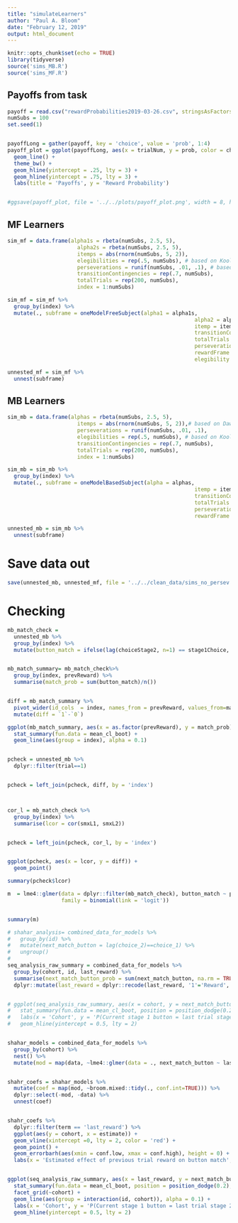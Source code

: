 ```yaml
---
title: "simulateLearners"
author: "Paul A. Bloom"
date: "February 12, 2019"
output: html_document
---
```


```r
knitr::opts_chunk$set(echo = TRUE)
library(tidyverse)
source('sims_MB.R')
source('sims_MF.R')
```
## Payoffs from task

```r
payoff = read.csv("rewardProbabilities2019-03-26.csv", stringsAsFactors = F)
numSubs = 100
set.seed(1)


payoffLong = gather(payoff, key = 'choice', value = 'prob', 1:4)
payoff_plot = ggplot(payoffLong, aes(x = trialNum, y = prob, color = choice)) + 
  geom_line() +
  theme_bw() +
  geom_hline(yintercept = .25, lty = 3) +
  geom_hline(yintercept = .75, lty = 3) +
  labs(title = 'Payoffs', y = 'Reward Probability')


#ggsave(payoff_plot, file = '../../plots/payoff_plot.png', width = 8, height = 4)
```

## MF Learners
```r
sim_mf = data.frame(alpha1s = rbeta(numSubs, 2.5, 5), 
                      alpha2s = rbeta(numSubs, 2.5, 5),
                      itemps = abs(rnorm(numSubs, 5, 2)),
                      elegibilities = rep(.5, numSubs), # based on Kool et al., 2016
                      perseverations = runif(numSubs, .01, .1), # based on Daw et al., 2011
                      transitionContingencies = rep(.7, numSubs),
                      totalTrials = rep(200, numSubs),
                      index = 1:numSubs)

sim_mf = sim_mf %>%
  group_by(index) %>%
  mutate(., subframe = oneModelFreeSubject(alpha1 = alpha1s, 
                                                           alpha2 = alpha2s, 
                                                           itemp = itemps, 
                                                           transitionContingency = transitionContingencies, 
                                                           totalTrials = totalTrials, 
                                                           perseveration = perseverations,
                                                           rewardFrame = payoff, 
                                                           elegibility = elegibilities))

unnested_mf = sim_mf %>%
  unnest(subframe)
```


## MB Learners
```r
sim_mb = data.frame(alphas = rbeta(numSubs, 2.5, 5),
                      itemps = abs(rnorm(numSubs, 5, 2)),# based on Daw et al., 2011
                      perseverations = runif(numSubs, .01, .1),
                      elegibilities = rep(.5, numSubs), # based on Kool et al., 2016
                      transitionContingencies = rep(.7, numSubs),
                      totalTrials = rep(200, numSubs),
                      index = 1:numSubs)

sim_mb = sim_mb %>%
  group_by(index) %>%
  mutate(., subframe = oneModelBasedSubject(alpha = alphas, 
                                                           itemp = itemps, 
                                                           transitionContingency = transitionContingencies, 
                                                           totalTrials = totalTrials, 
                                                           perseveration = perseverations,
                                                           rewardFrame = payoff))

unnested_mb = sim_mb %>% 
  unnest(subframe) 
```

# Save data out

```r
save(unnested_mb, unnested_mf, file = '../../clean_data/sims_no_persev.rda')
```

# Checking


```r
mb_match_check = 
  unnested_mb %>%
  group_by(index) %>%
  mutate(button_match = ifelse(lag(choiceStage2, n=1) == stage1Choice, TRUE, FALSE)) 


mb_match_summary= mb_match_check%>%
  group_by(index, prevReward) %>%
  summarise(match_prob = sum(button_match)/n())


diff = mb_match_summary %>%
  pivot_wider(id_cols  = index, names_from = prevReward, values_from=match_prob) %>%
  mutate(diff = `1`-`0`)

ggplot(mb_match_summary, aes(x = as.factor(prevReward), y = match_prob)) +
  stat_summary(fun.data = mean_cl_boot) +
  geom_line(aes(group = index), alpha = 0.1)


pcheck = unnested_mb %>%
  dplyr::filter(trial==1)


pcheck = left_join(pcheck, diff, by = 'index')



cor_l = mb_match_check %>%
  group_by(index) %>%
  summarise(lcor = cor(smxL1, smxL2))


pcheck = left_join(pcheck, cor_l, by = 'index')


ggplot(pcheck, aes(x = lcor, y = diff)) +
  geom_point()

summary(pcheck$lcor)
```


```r

m  = lme4::glmer(data = dplyr::filter(mb_match_check), button_match ~ prevReward + (prevReward|index),
                 family = binomial(link = 'logit'))


summary(m)

```
```r

# shahar_analysis= combined_data_for_models %>%
#   group_by(id) %>%
#   mutate(next_match_button = lag(choice_2)==choice_1) %>%
#   ungroup()
#   
seq_analysis_raw_summary = combined_data_for_models %>%
  group_by(cohort, id, last_reward) %>%
  summarise(next_match_button_prob = sum(next_match_button, na.rm = TRUE)/n()) %>%
  dplyr::mutate(last_reward = dplyr::recode(last_reward, '1'='Reward', '0'='No Reward'))


# ggplot(seq_analysis_raw_summary, aes(x = cohort, y = next_match_button_prob, color = factor(last_reward))) +
#   stat_summary(fun.data = mean_cl_boot, position = position_dodge(0.2)) +
#   labs(x = 'Cohort', y = 'P(Current stage 1 button = last trial stage 2 button)', color = 'Last trial outcome') +
#   geom_hline(yintercept = 0.5, lty = 2)


shahar_models = combined_data_for_models %>%
  group_by(cohort) %>%
  nest() %>%
  mutate(mod = map(data, ~lme4::glmer(data = ., next_match_button ~ last_reward + (last_reward | id), family = binomial(link = 'logit'))))


shahr_coefs = shahar_models %>%
  mutate(coef = map(mod, ~broom.mixed::tidy(., conf.int=TRUE))) %>%
  dplyr::select(-mod, -data) %>%
  unnest(coef)


shahr_coefs %>%
  dplyr::filter(term == 'last_reward') %>%
  ggplot(aes(y = cohort, x = estimate)) +
  geom_vline(xintercept =0, lty = 2, color = 'red') +
  geom_point() +
  geom_errorbarh(aes(xmin = conf.low, xmax = conf.high), height = 0) +
  labs(x = 'Estimated effect of previous trial reward on button match', y =  'Cohort')


ggplot(seq_analysis_raw_summary, aes(x = last_reward, y = next_match_button_prob)) +
  stat_summary(fun.data = mean_cl_boot, position = position_dodge(0.2), aes(color = factor(last_reward))) +
  facet_grid(~cohort) +
  geom_line(aes(group = interaction(id, cohort)), alpha = 0.1) +
  labs(x = 'Cohort', y = 'P(Current stage 1 button = last trial stage 2 button)', color = 'Last trial outcome') +
  geom_hline(yintercept = 0.5, lty = 2)
```